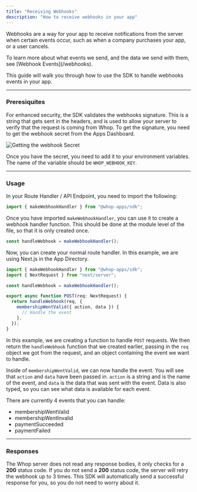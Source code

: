 ```yaml
---
title: "Receiving Webhooks"
description: "How to receive webhooks in your app"
---
```


Webhooks are a way for your app to receive notifications from the server when certain events occur, such as when a company purchases your app, or a user cancels.

<Note>
  To learn more about what events we send, and the data we send with them, see
  [Webhook Events](/webhooks).
</Note>

This guide will walk you through how to use the SDK to handle webhooks events in your app.

---

### Preresiquites

For enhanced security, the SDK validates the webhooks signature. This is a string that gets sent in the headers, and is used to allow your server to verify that the request is coming from Whop. To get the signature, you need to get the webhook secret from the Apps Dashboard.

![Getting the webhook Secret](https://imgur.com/6AY16BV.gif)

Once you have the secret, you need to add it to your environment variables. The name of the variable should be `WHOP_WEBHOOK_KEY`.

---

### Usage

In your Route Handler / API Endpoint, you need to import the following:

```js
import { makeWebhookHandler } from "@whop-apps/sdk";
```

Once you have imported `makeWebhookHandler`, you can use it to create a webhook handler function. This should be done at the module level of the file, so that it is only created once.

```js
const handleWebhook = makeWebhookHandler();
```

Now, you can create your normal route handler. In this example, we are using Next.js in the App Directory.

```js
import { makeWebhookHandler } from "@whop-apps/sdk";
import { NextRequest } from "next/server";

const handleWebhook = makeWebhookHandler();

export async function POST(req: NextRequest) {
  return handleWebhook(req, {
    membershipWentValid({ action, data }) {
      // Handle the event
    },
  });
}
```

In this example, we are creating a function to handle `POST` requests. We then return the `handleWebhook` function that we created earlier, passing in the `req` object we got from the request, and an object containing the event we want to handle.

Inside of `membershipWentValid`, we can now handle the event. You will see that `action` and `data` have been passed in. `action` is a string and is the name of the event, and `data` is the data that was sent with the event. Data is also typed, so you can see what data is available for each event.

There are currently 4 events that you can handle:

- membershipWentValid
- membershipWentInvalid
- paymentSucceeded
- paymentFailed

---

### Responses

The Whop server does not read any response bodies, it only checks for a **200** status code. If you do not send a **200** status code, the server will retry the webhook up to 3 times. This SDK will automatically send a successful response for you, so you do not need to worry about it.
